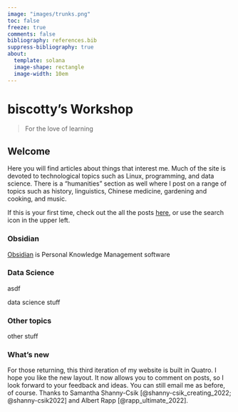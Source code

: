 ```yaml
---
image: "images/trunks.png"
toc: false
freeze: true
comments: false
bibliography: references.bib
suppress-bibliography: true
about:
  template: solana
  image-shape: rectangle
  image-width: 10em
---
```


# biscotty's Workshop

> For the love of learning

## Welcome

Here you will find articles about things that interest me. Much of the site is devoted to technological topics such as Linux, programming, and data science. There is a "humanities" section as well where I post on a range of topics such as history, linguistics, Chinese medicine, gardening and cooking, and music.

If this is your first time, check out the all the posts [here](https://biscotty.online/blogs/blogs.html), or use the search icon in the upper left.

::: panel-tabset

### Obsidian

[Obsidian](https://obsidian.md) is Personal Knowledge Management software

### Data Science

asdf

data science stuff

### Other topics

other stuff
:::

### What's new

For those returning, this third iteration of my website is built in Quatro. I hope you like the new layout. It now allows you to comment on posts, so I look forward to your feedback and ideas. You can still email me as before, of course. Thanks to Samantha Shanny-Csik [@shanny-csik_creating_2022; @shanny-csik2022] and Albert Rapp [@rapp_ultimate_2022].
